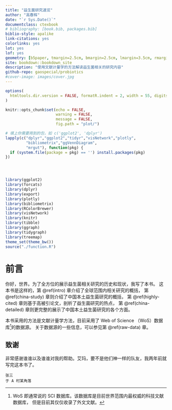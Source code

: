 ```yaml
--- 
title: "益生菌研究速览"
author: "高春辉"
date: "`r Sys.Date()`"
documentclass: ctexbook
# bibliography: [book.bib, packages.bib]
biblio-style: apalike
link-citations: yes
colorlinks: yes
lot: yes
lof: yes
geometry: [b5paper, tmargin=2.5cm, bmargin=2.5cm, lmargin=3.5cm, rmargin=2.5cm]
site: bookdown::bookdown_site
description: "使用文献计量学的方法解读益生菌相关的研究内容"
github-repo: gaospecial/probiotics
#cover-image: images/cover.jpg
---
```


```r
options(
  htmltools.dir.version = FALSE, formatR.indent = 2, width = 55, digits = 4
)

knitr::opts_chunk$set(echo = FALSE,
                      warning = FALSE,
                      message = FALSE,
                      fig.path = "plot/")

# 填上你需要用到的包，如 c('ggplot2', 'dplyr')
lapply(c("dplyr","ggplot2","tidyr","visNetwork","plotly",
         "bibliometrix","ggVennDiagram",
         "mrgut"), function(pkg) {
  if (system.file(package = pkg) == '') install.packages(pkg)
})




library(ggplot2)
library(forcats)
library(dplyr)
library(export)
library(plotly)
library(bibliometrix)
library(RColorBrewer)
library(visNetwork)
library(knitr)
library(tibble)
library(ggraph)
library(tidygraph)
library(treemap)
theme_set(theme_bw())
source("./function.R")
```


# 前言 {-}

你好，世界。为了全方位的展示益生菌相关研究的历史和现状，我写了本书。
这本书是这样的，第 \@ref(intro) 章介绍了全球范围内相关研究的概括，
第 \@ref(china-study) 章则介绍了中国本土益生菌研究的概括，
第 \@ref(highly-cited) 章则基于高被引论文，剖析了益生菌研究的热点，
第 \@ref(china-detailed) 章则更完整的展示了中国本土益生菌研究的各个方面。

本书采用的方法是文献计量学方法，目前采用了 Web of Science （WoS）数据库[^wos]的数据源。
关于数据源的一些信息，可以参见第 \@ref(raw-data) 章。

[^wos]: WoS 即通常说的 SCI 数据库。该数据库是目前世界范围内最权威的科技文献数据库，
但是目前其仅仅收录了外文文献。

## 致谢 {-}

非常感谢谁谁以及谁谁对我的帮助。艾玛，要不是他们神一样的队友，我两年前就写完这本书了。

```block2
张三  
于 A 村某角落
```

